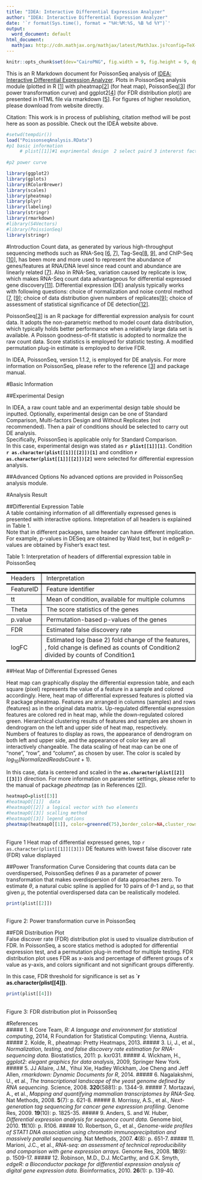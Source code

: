 ```yaml
---
title: "IDEA: Interactive Differential Expression Analyzer"
author: "IDEA: Interactive Differential Expression Analyzer"
date: '`r format(Sys.time(), format = "%H:%M:%S, %B %d %Y")`'
output:
  word_document: default
html_document:
  mathjax: http://cdn.mathjax.org/mathjax/latest/MathJax.js?config=TeX-AMS-MML_HTMLorMML
---
```

 
```r
knitr::opts_chunk$set(dev="CairoPNG", fig.width = 9, fig.height = 9, dpi = 72)
``` 
 
  This is an R Markdown document for PoissonSeq analysis of [IDEA: Interactive Differential Expression Analyzer](http://idea.biocuckoo.org). Plots in PoissonSeq analysis module (plotted in R [[1](#ref1)] with pheatmap[[2](#ref2)] (for heat map), PoissonSeq[[3](#ref3)] (for power transformation curve) and ggplot2[[4](#ref4)] (for FDR distribution plot)) are presented in HTML file via rmarkdown [[5](#ref1)]. For figures of higher resolution, please download from website directly.    
  
Citation: This work is in process of publishing, citation method will be post here as soon as possible. Check out the IDEA website above.    

```r
#setwd(tempdir())
load("PoissonseqAnalysis.RData")
#p1 basic information 
     # plist[[1]]#1 exprimental design  2 select paird 3 intererst factor
      
#p2 power curve 

library(ggplot2)
library(gplots)
library(RColorBrewer)
library(scales)
library(pheatmap)
library(plyr)
library(labeling)
library(stringr)
library(rmarkdown)
#library(S4Vectors)
#library(PoissionSeq)
library(stringr)
```

#Introduction
Count data, as generated by various high-throughput sequencing methods such as RNA-Seq [[6](#ref6), [7](#ref7)], Tag-Seq[[8](#ref8), [9](#ref9)], and ChIP-Seq [[10](#ref10)], has been more and more used to represent the abundance of genes/features at RNA/DNA level since read count and abundance are linearly related [[7](#ref7)]. Also in RNA-Seq, variation caused by replicate is low, which makes RNA-Seq count data advantageous for differential expressed gene discovery[[11](#ref11)]. Differential expression (DE) analysis typically works with following questions: choice of normalization and noise control method [[7](#ref7), [[9](#ref9)]; choice of data distribution given numbers of replicates[[9](#ref9)]; choice of assessment of statistical significance of DE detection[[12](#ref12)].   

PoissonSeq[[3](#ref3)] is an R package for differential expression analysis for count data. It adopts the non-parametric method to model count data distribution, which typically holds better performance when a relatively large data set is available. A Poisson goodness-of-fit statistic is adopted to normalize the raw count data. Score statistics is employed for statistic testing. A modified permutation plug-in estimate is employed to derive FDR.    

In IDEA, PoissonSeq, version 1.1.2, is employed for DE analysis. For more information on PoissonSeq, please refer to the reference [[3](#ref3)] and package manual.   

#Basic Information

##Experimental Design   

In IDEA, a raw count table and an experimental design table should be inputted. Optionally, experimental design can be one of Standard Comparison, Multi-factors Design and Without Replicates (not recommended). Then a pair of conditions should be selected to carry out DE analysis.    
Specifically, PoissonSeq is applicable only for Standard Comparison.    
In this case, experimental design was stated as **`r plist[[1]][1]`**. Condition **`r as.character(plist[[1]][[2]])[1]`** and condition **`r as.character(plist[[1]][[2]])[2]`** were selected for differential expression analysis.    

##Advanced Options
No advanced options are provided in PoissonSeq analysis module.   

#Analysis Result   

##Differential Expression Table   
A table containing information of all differentially expressed genes is presented with interactive options. Intepretation of all headers is explained in Table 1.    
Note that in different packages, same header can have different implication. For example, p-values in DESeq are obtained by Wald test, but in edgeR p-values are obtained by Fisher's exact test.    
   
<div align="center">
Table 1: Interpretation of headers of differential expression table in PoissonSeq<br/>
<table cellpadding="5" cellspacing="0" border="1" frame=hsides rules=all style="border-color: #000000">
        <tr>
            <td style="border-width: medium thin medium 0">&nbsp;Headers</td>
            <td style="border-width: medium thin medium 0">&nbsp;Interpretation</td>
        </tr>
         <tr>
            <td style="border-width: 0 thin thin 0">&nbsp;FeatureID</td>
            <td style="border-width: 0 thin thin 0">&nbsp;Feature identifier</td>
        </tr>
        <tr>
            <td style="border-width: 0 thin thin 0">&nbsp;tt</td>
            <td style="border-width: 0 thin thin 0">&nbsp;Mean of condition, available for multiple columns</td>
        </tr>
        <tr>
            <td style="border-width: 0 thin thin 0">&nbsp;Theta</td>
            <td style="border-width: 0 thin thin 0">&nbsp;The score statistics of the genes</td>
        </tr>
        <tr>
            <td style="border-width: 0 thin thin 0">&nbsp;p.value</td>
            <td style="border-width: 0 thin thin 0">&nbsp;Permutation-based p-values of the genes</td>
        </tr>
        <tr>
            <td style="border-width: 0 thin thin 0">&nbsp;FDR</td>
            <td style="border-width: 0 thin thin 0">&nbsp;Estimated false discovery rate</td>
        </tr>
        <tr>
            <td style="border-width: 0 thin medium 0">&nbsp;logFC</td>
            <td style="border-width: 0 thin medium 0">&nbsp;Estimated log (base 2) fold change of the features, , fold change is defined as counts of Condition2 divided by counts of Condition1</td>
        </tr>
</table>
</div>   
   
##Heat Map of Differential Expressed Genes   

Heat map can graphically display the differential expression table, and each square (pixel) represents the value of a feature in a sample and colored accordingly. Here, heat map of differential expressed features is plotted via R package pheatmap. Features are arranged in columns (samples) and rows (features) as in the original data matrix. Up-regulated differential expression features are colored red in heat map, while the down-regulated colored green. Hierarchical clustering results of features and samples are shown in dendrogram on the left and upper side of heat map, respectively.    
Numbers of features to display as rows, the appearance of dendrogram on both left and upper side, and the appearance of color key are all interactively changeable. The data scaling of heat map can be one of "none", "row", and "column", as chosen by user. The color is scaled by $log_{10}(Normalized Reads Count + 1)$.    

In this case, data is centered and scaled in the **`as.character(plist[[2]][[3]])`** direction. For more information on parameter settings, please refer to the manual of package *pheatmap* (as in References [[2](#ref2)]).   

<div align="center">

```r

heatmapO=plist[[3]]
#heatmapO[[1]]  data
#heatmapO[[2]] a logical vector with two elements 
#heatmapO[[3]] scalling method
#heatmapO[[3]] legend options
pheatmap(heatmapO[[1]], color=greenred(75),border_color=NA,cluster_rows=heatmapO[[2]][1],cluster_cols= heatmapO[[2]][2],scale=heatmapO[[3]],legend=heatmapO[[4]])
```
<br/>
Figure 1 Heat map of differential expressed genes, top `r as.character(plist[[1]][[3]])` DE features with lowest false discover rate (FDR) value displayed
</div>

##Power Transformation Curve
Considering that counts data can be overdispersed, PoissonSeq defines $\theta$ as a parameter of power transformation that makes overdispersion of data approaches zero. To estimate $\theta$, a natural cubic spline is applied for 10 pairs of $\theta$-1 and $\mu$, so that given $\mu$, the potential overdispersed data can be realistically modeled.   
<div align = "center">
```r
print(plist[[2]])
```
<br/>
Figure 2: Power transformation curve in PoissonSeq
</div>

##FDR Distribution Plot   
False discover rate (FDR) distribution plot is used to visualize distribution of FDR. In PoissonSeq, a score statics method is adopted for differential expression test, and a permutation plug-in method for multiple testing. FDR distribution plot uses FDR as x-axis and percentage of different groups of x value as y-axis, and colors significant and not significant groups differently.   

In this case, FDR threshold for significance is set as **`r as.character(plist[[4]])**.

<div align="center">
```r
print(plist[[4]])
```
<br/>
Figure 3: FDR distribution plot in PoissonSeq
</div>

#References   
##### <a name="ref1"></a>1.  R Core Team, *R: A language and environment for statistical computing*, 2014, R Foundation for Statistical Computing: Vienna, Austria.
##### <a name="ref2"></a>2.	Kolde, R., pheatmap: Pretty Heatmaps, 2013.
##### <a name="ref3"></a>3.	Li, J., et al., *Normalization, testing, and false discovery rate estimation for RNA-sequencing data.* Biostatistics, 2011: p. kxr031.
##### <a name="ref4"></a>4.	Wickham, H., *ggplot2: elegant graphics for data analysis*, 2009, Springer New York.
##### <a name="ref5"></a>5.	JJ Allaire, J.M., Yihui Xie, Hadley Wickham, Joe Cheng and Jeff Allen, *rmarkdown: Dynamic Documents for R*, 2014.
##### <a name="ref6"></a>6.	Nagalakshmi, U., et al., *The transcriptional landscape of the yeast genome defined by RNA sequencing.* Science, 2008. **320**(5881): p. 1344-9.
##### <a name="ref7"></a>7.	Mortazavi, A., et al., *Mapping and quantifying mammalian transcriptomes by RNA-Seq.* Nat Methods, 2008. **5**(7): p. 621-8.
##### <a name="ref8"></a>8.	Morrissy, A.S., et al., *Next-generation tag sequencing for cancer gene expression profiling.* Genome Res, 2009. **19**(10): p. 1825-35.
##### <a name="ref9"></a>9.	Anders, S. and W. Huber, *Differential expression analysis for sequence count data.* Genome biol, 2010. **11**(10): p. R106.
##### <a name="ref10"></a>10.	Robertson, G., et al., *Genome-wide profiles of STAT1 DNA association using chromatin immunoprecipitation and massively parallel sequencing.* Nat Methods, 2007. **4**(8): p. 651-7.
##### <a name="ref11"></a>11.	Marioni, J.C., et al., *RNA-seq: an assessment of technical reproducibility and comparison with gene expression arrays.* Genome Res, 2008. **18**(9): p. 1509-17.
##### <a name="ref12"></a>12.	Robinson, M.D., D.J. McCarthy, and G.K. Smyth, *edgeR: a Bioconductor package for differential expression analysis of digital gene expression data.* Bioinformatics, 2010. **26**(1): p. 139-40.
